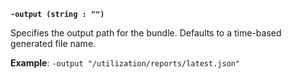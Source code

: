 <a id="operator-flag-output" />

**`-output (string : "")`**

Specifies the output path for the bundle. Defaults to a time-based generated 
file name.

**Example**: `-output "/utilization/reports/latest.json"`

